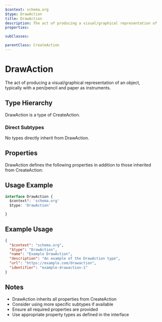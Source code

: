 ```yaml
---
$context: schema.org
$type: DrawAction
title: DrawAction
description: The act of producing a visual/graphical representation of an object, typically with a pen/pencil and paper as instruments.
properties:

subClasses:

parentClass: CreateAction
---
```


# DrawAction

The act of producing a visual/graphical representation of an object, typically with a pen/pencil and paper as instruments.

## Type Hierarchy

DrawAction is a type of CreateAction.

### Direct Subtypes

No types directly inherit from DrawAction.

## Properties

DrawAction defines the following properties in addition to those inherited from CreateAction:



## Usage Example

```typescript
interface DrawAction {
  $context?: 'schema.org'
  $type: 'DrawAction'

}
```

## Example Usage

```json
{
  "$context": "schema.org",
  "$type": "DrawAction",
  "name": "Example DrawAction",
  "description": "An example of the DrawAction type",
  "url": "https://example.com/drawaction",
  "identifier": "example-drawaction-1"
}
```

## Notes

- DrawAction inherits all properties from CreateAction
- Consider using more specific subtypes if available
- Ensure all required properties are provided
- Use appropriate property types as defined in the interface
